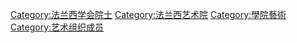 [[Category:法兰西学会院士|Category:法兰西学会院士]]
[[Category:法兰西艺术院|Category:法兰西艺术院]]
[[Category:學院藝術|Category:學院藝術]]
[[Category:艺术组织成员|Category:艺术组织成员]]